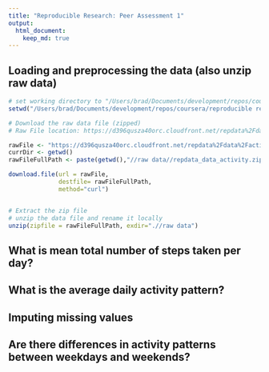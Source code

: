 ```yaml
---
title: "Reproducible Research: Peer Assessment 1"
output: 
  html_document:
    keep_md: true
---
```

## Loading and preprocessing the data (also unzip raw data)
```r
# set working directory to "/Users/brad/Documents/development/repos/coursera/reproducible research/project 1"
setwd("/Users/brad/Documents/development/repos/coursera/reproducible research/project 1/RepData_PeerAssessment1")

# Download the raw data file (zipped)
# Raw File location: https://d396qusza40orc.cloudfront.net/repdata%2Fdata%2Factivity.zip

rawFile <- "https://d396qusza40orc.cloudfront.net/repdata%2Fdata%2Factivity.zip"
currDir <- getwd() 
rawFileFullPath <- paste(getwd(),"//raw data//repdata_data_activity.zip",sep="")

download.file(url = rawFile,
              destfile= rawFileFullPath, 
              method="curl")


# Extract the zip file
# unzip the data file and rename it locally
unzip(zipfile = rawFileFullPath, exdir=".//raw data")
```


## What is mean total number of steps taken per day?



## What is the average daily activity pattern?



## Imputing missing values



## Are there differences in activity patterns between weekdays and weekends?

